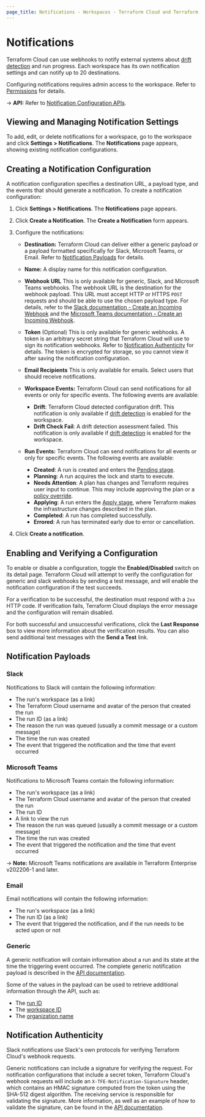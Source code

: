 ```yaml
---
page_title: Notifications - Workspaces - Terraform Cloud and Terraform Enterprise
---
```


# Notifications

Terraform Cloud can use webhooks to notify external systems about [drift detection](/cloud-docs/workspaces/settings/drift-detection) and run progress. Each workspace has its own notification settings and can notify up to 20 destinations.

Configuring notifications requires admin access to the workspace. Refer to [Permissions](/cloud-docs/users-teams-organizations/permissions) for details.

[permissions-citation]: #intentionally-unused---keep-for-maintainers

-> **API:** Refer to [Notification Configuration APIs](/cloud-docs/api-docs/notification-configurations).

## Viewing and Managing Notification Settings

To add, edit, or delete notifications for a workspace, go to the workspace and click **Settings > Notifications**. The **Notifications** page appears, showing existing notification configurations.

## Creating a Notification Configuration

A notification configuration specifies a destination URL, a payload type, and the events that should generate a notification. To create a notification configuration:

1. Click **Settings > Notifications**. The **Notifications** page appears.
1. Click **Create a Notification**. The **Create a Notification** form appears.
1. Configure the notifications:

   - **Destination:** Terraform Cloud can deliver either a generic payload or a payload formatted specifically for Slack, Microsoft Teams, or Email. Refer to [Notification Payloads](#notification-payloads) for details.

   - **Name:** A display name for this notification configuration.

   - **Webhook URL** This is only available for generic, Slack, and Microsoft Teams webhooks. The webhook URL is the destination for the webhook payload. This URL must accept HTTP or HTTPS `POST` requests and should be able to use the chosen payload type. For details, refer to the [Slack documentation - Create an Incoming Webhook](https://api.slack.com/messaging/webhooks#create_a_webhook) and the [Microsoft Teams documentation - Create an Incoming Webhook](https://docs.microsoft.com/en-us/microsoftteams/platform/webhooks-and-connectors/how-to/add-incoming-webhook).
   - **Token** (Optional) This is only available for generic webhooks. A token is an arbitrary secret string that Terraform Cloud will use to sign its notification webhooks. Refer to [Notification Authenticity][inpage-hmac] for details. The token is encrypted for storage, so you cannot view it after saving the notification configuration.

   - **Email Recipients** This is only available for emails. Select users that should receive notifications.

   - **Workspace Events:** Terraform Cloud can send notifications for all events or only for specific events. The following events are available:
       - **Drift**: Terraform Cloud detected configuration drift. This notification is only available if [drift detection](/cloud-docs/workspaces/settings/drift-detection) is enabled for the workspace.
       - **Drift Check Fail**: A drift detection assessment failed. This notification is only available if [drift detection](/cloud-docs/workspaces/settings/drift-detection) is enabled for the workspace.
   - **Run Events:** Terraform Cloud can send notifications for all events or only for specific events. The following events are available:
       - **Created**: A run is created and enters the [Pending stage](/cloud-docs/run/states#1-the-pending-stage).
       - **Planning**: A run acquires the lock and starts to execute.
       - **Needs Attention**: A plan has changes and Terraform requires user input to continue. This may include approving the plan or a [policy override](/cloud-docs/run/states#7-the-policy-check-stage).
       - **Applying**: A run enters the [Apply stage](/cloud-docs/run/states#8-the-apply-stage), where Terraform makes the infrastructure changes described in the plan.
       - **Completed**: A run has completed successfully.
       - **Errored**: A run has terminated early due to error or cancellation.

1. Click **Create a notification**.

## Enabling and Verifying a Configuration

To enable or disable a configuration, toggle the **Enabled/Disabled** switch on its detail page. Terraform Cloud will attempt to verify the configuration for generic and slack webhooks by sending a test message, and will enable the notification configuration if the test succeeds.

For a verification to be successful, the destination must respond with a `2xx` HTTP code. If verification fails, Terraform Cloud displays the error message and the configuration will remain disabled.

For both successful and unsuccessful verifications, click the **Last Response** box to view more information about the verification results. You can also send additional test messages with the **Send a Test** link.

## Notification Payloads

### Slack

Notifications to Slack will contain the following information:

- The run's workspace (as a link)
- The Terraform Cloud username and avatar of the person that created the run
- The run ID (as a link)
- The reason the run was queued (usually a commit message or a custom message)
- The time the run was created
- The event that triggered the notification and the time that event occurred

### Microsoft Teams

Notifications to Microsoft Teams contain the following information:

- The run's workspace (as a link)
- The Terraform Cloud username and avatar of the person that created the run
- The run ID
- A link to view the run
- The reason the run was queued (usually a commit message or a custom message)
- The time the run was created
- The event that triggered the notification and the time that event occurred

-> **Note:** Microsoft Teams notifications are available in Terraform Enterprise v202206-1 and later.

### Email

Email notifications will contain the following information:

- The run's workspace (as a link)
- The run ID (as a link)
- The event that triggered the notification, and if the run needs to be acted upon or not

### Generic

A generic notification will contain information about a run and its state at the time the triggering event occurred. The complete generic notification payload is described in the [API documentation][generic-payload].

[generic-payload]: /cloud-docs/api-docs/notification-configurations#notification-payload

Some of the values in the payload can be used to retrieve additional information through the API, such as:

- The [run ID](/cloud-docs/api-docs/run#get-run-details)
- The [workspace ID](/cloud-docs/api-docs/workspaces#list-workspaces)
- The [organization name](/cloud-docs/api-docs/organizations#show-an-organization)

## Notification Authenticity

[inpage-hmac]: #notification-authenticity

Slack notifications use Slack's own protocols for verifying Terraform Cloud's webhook requests.

Generic notifications can include a signature for verifying the request. For notification configurations that include a secret token, Terraform Cloud's webhook requests will include an `X-TFE-Notification-Signature` header, which contains an HMAC signature computed from the token using the SHA-512 digest algorithm. The receiving service is responsible for validating the signature. More information, as well as an example of how to validate the signature, can be found in the [API documentation](/cloud-docs/api-docs/notification-configurations#notification-authenticity).
